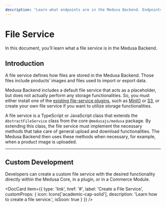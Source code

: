 ```yaml
---
description: "Learn what endpoints are in the Medusa Backend. Endpoints are REST APIs that allow a frontend or external system to interact with the Backend."
---
```



# File Service

In this document, you’ll learn what a file service is in the Medusa Backend.

## Introduction

A file service defines how files are stored in the Medusa Backend. Those files include products’ images and files used to import or export data.

Medusa Backend includes a default file service that acts as a placeholder, but does not actually perform any storage functionalities. So, you must either install one of the [existing file-service plugins](../../plugins/file-service/index.mdx), such as [MinIO](../../plugins/file-service/minio.md) or [S3](../../plugins/file-service/s3.md), or create your own file service if you want to utilize storage functionalities.

A file service is a TypeScript or JavaScript class that extends the `AbstractFileService` class from the core `@medusajs/medusa` package. By extending this class, the file service must implement the necessary methods that take care of general upload and download functionalities. The Medusa Backend then uses these methods when necessary, for example, when a product image is uploaded.

---

## Custom Development

Developers can create a custom file service with the desired functionality directly within the Medusa Core, in a plugin, or in a Commerce Module.

<DocCard item={{
  type: 'link',
  href: '#',
  label: 'Create a File Service',
  customProps: {
    icon: Icons['academic-cap-solid'],
    description: 'Learn how to create a file service.',
    isSoon: true
  }
}} />